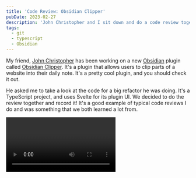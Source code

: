 ```yaml
---
title: 'Code Review: Obsidian Clipper'
pubDate: 2023-02-27
description: 'John Christopher and I sit down and do a code review together.'
tags:
  - git
  - typescript
  - Obsidian
---
```



My friend, [John Christopher](https://jdotc.xyz/) has been working on a new [Obsidian](https://obsidian.md) plugin
called [Obsidian Clipper](https://github.com/jgchristopher/obsidian-clipper). It's a plugin that allows users to clip
parts of a website into their daily note. It's a pretty cool plugin, and you should check it out.

He asked me to take a look at the code for a big refactor he was doing. It's a TypeScript project, and uses Svelte for
its plugin UI. We decided to do the review together and record it! It's a good example of typical code reviews I do and
was something that we both learned a lot from.

<Video videoId="ZsDPAFzWXOU" />
